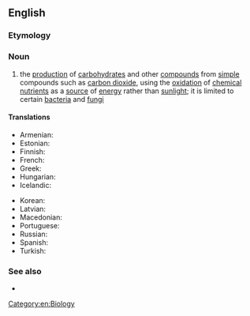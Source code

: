 ==English==
{{wikipedia}}

===Etymology===
{{prefix|en|chemo|synthesis}}

===Noun===
{{en-noun|-|chemosyntheses}}

# the [[production]] of [[carbohydrate]]s and other [[compound]]s from [[simple]] compounds such as [[carbon dioxide]], using the [[oxidation]] of [[chemical]] [[nutrient]]s as a [[source]] of [[energy]] rather than [[sunlight]]; it is limited to certain [[bacteria]] and [[fungi]]

====Translations====
{{trans-top|production of carbohydrates and other compounds from simple compounds}}
* Armenian: {{t+|hy|քեմոսինթեզ}}
* Estonian: {{t|et|kemosüntees}}
* Finnish: {{t|fi|kemosynteesi}}
* French: {{t+|fr|chimiosynthèse|f}}
* Greek: {{t+|el|χημειοσύνθεση}}
* Hungarian: {{t|hu|kemoszintézis}}
* Icelandic: {{t|is|efnatillífun|f}}
{{trans-mid}}
* Korean: {{t|ko|화학합성|sc=Kore}}
* Latvian: {{t|lv|hemosintēze}}
* Macedonian: {{t|mk|хемосинтеза|f|sc=Cyrl}}
* Portuguese: {{t|pt|quimiossíntese}}
* Russian: {{t+|ru|хемосинтез|m|sc=Cyrl}}
* Spanish: {{t|es|quimiosíntesis|f}}
* Turkish: {{t+|tr|kemosentez}}
{{trans-bottom}}

===See also===
* {{l|en|photosynthesis}}

[[Category:en:Biology]]